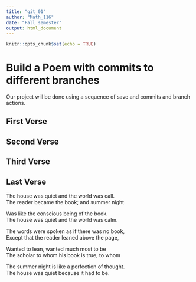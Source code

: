 ```yaml
---
title: "git_01"
author: "Math_116"
date: "Fall semester"
output: html_document
---
```


```r
knitr::opts_chunk$set(echo = TRUE)
```
# Build a Poem with commits to different branches
Our project will be done using a sequence of save and commits and branch actions.
<!-- Do not modify or change any text in "!--" bracketed areas such as this --- these are instructions to
you, if you change any of this the git program will notice it and compromise your git merging strategy !-->

## First Verse 
<!--Put the first five lines of a poem by Lewis Carrol in this section!-->

## Second Verse
<!--Put the first five lines of a poem by Robert Frost here!-->

## Third Verse
<!--Put the first two verses of The Walrus and the Carpenter here!-->

## Last Verse
<!--Put a short poem of your choice 8-20 lines,here!-->


The house was quiet and the world was call.  
The reader became the book; and summer night  

Was like the conscious being of the book.  
The house was quiet and the world was calm.  

The words were spoken as if there was no book,  
Except that the reader leaned above the page,  

Wanted to lean, wanted much most to be  
The scholar to whom his book is true, to whom  

The summer night is like a perfection of thought.  
The house was quiet because it had to be.  

